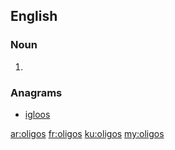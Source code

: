 ==English==

===Noun===
{{head|en|noun plural form}}

# {{plural of|oligo|lang=en}}

===Anagrams===
* [[igloos#English|igloos]]

[[ar:oligos]]
[[fr:oligos]]
[[ku:oligos]]
[[my:oligos]]